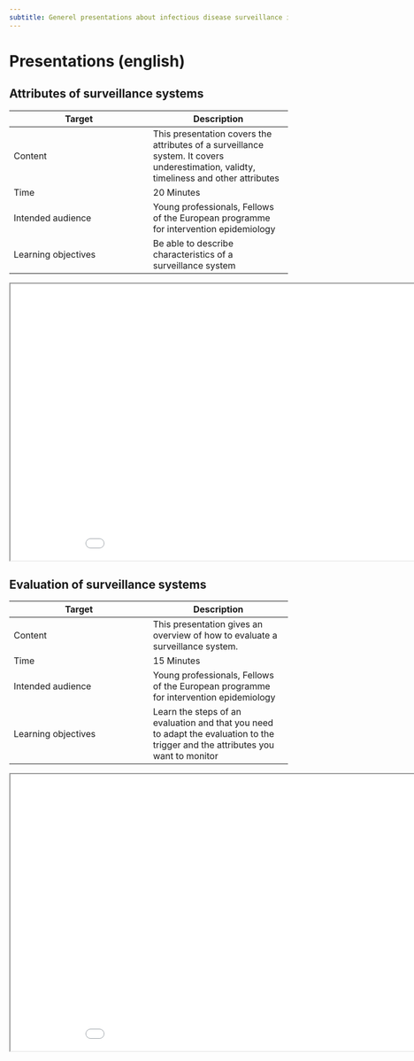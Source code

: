 ```yaml
---
subtitle: Generel presentations about infectious disease surveillance in english 
---
```


# Presentations (english) {.unnumbered}

## Attributes of surveillance systems

|Target|Description|
|---|---|
|Content|This presentation covers the attributes of a surveillance system. It covers underestimation, validty, timeliness and other attributes |
|Time|20 Minutes|
|Intended audience|Young professionals, Fellows of the European programme for intervention epidemiology| 
|Learning objectives|Be able to describe characteristics of a surveillance system|
```{=html}
<iframe class="slide-deck" src="presentation_attributes/"  width="960" height="500"></iframe>
```


## Evaluation of surveillance systems

|Target|Description|
|---|---|
|Content|This presentation gives an overview of how to evaluate a surveillance system. |
|Time|15 Minutes|
|Intended audience|Young professionals, Fellows of the European programme for intervention epidemiology| 
|Learning objectives|Learn the steps of an evaluation and that you need to adapt the evaluation to the trigger and the attributes you want to monitor|

```{=html}
<iframe class="slide-deck" src="presentation_evaluation/"  width="960" height="500"></iframe>
```

